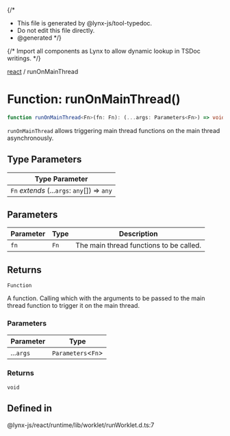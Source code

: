 {/*
* This file is generated by @lynx-js/tool-typedoc.
* Do not edit this file directly.
* @generated
*/}

{/* Import all components as Lynx to allow dynamic lookup in TSDoc writings. */}

[react](/api/react/index.mdx) / runOnMainThread

# Function: runOnMainThread()

```ts
function runOnMainThread<Fn>(fn: Fn): (...args: Parameters<Fn>) => void;
```

`runOnMainThread` allows triggering main thread functions on the main thread asynchronously.

## Type Parameters

| Type Parameter                               |
| -------------------------------------------- |
| `Fn` _extends_ (...`args`: `any`[]) => `any` |

## Parameters

| Parameter | Type | Description                             |
| --------- | ---- | --------------------------------------- |
| `fn`      | `Fn` | The main thread functions to be called. |

## Returns

`Function`

A function. Calling which with the arguments to be passed to the main thread function to trigger it on the main thread.

### Parameters

| Parameter | Type                 |
| --------- | -------------------- |
| ...`args` | `Parameters`\<`Fn`\> |

### Returns

`void`

## Defined in

@lynx-js/react/runtime/lib/worklet/runWorklet.d.ts:7
